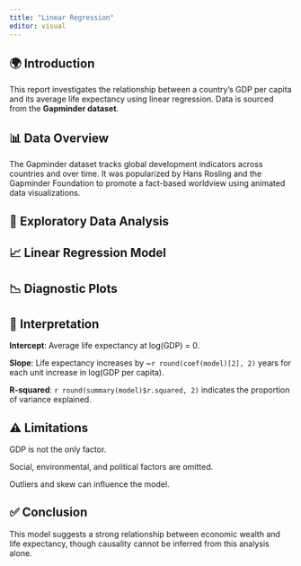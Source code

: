 ```yaml
---
title: "Linear Regression"
editor: visual
---
```


## 🌍 Introduction

This report investigates the relationship between a country’s GDP per capita and its average life expectancy using linear regression. Data is sourced from the **Gapminder dataset**.

## 📊 Data Overview

The Gapminder dataset tracks global development indicators across countries and over time. It was popularized by Hans Rosling and the Gapminder Foundation to promote a fact-based worldview using animated data visualizations.

## 🔎 Exploratory Data Analysis

## 📈 Linear Regression Model

## 📉 Diagnostic Plots

## 🧠 Interpretation

**Intercept**: Average life expectancy at log(GDP) = 0.

**Slope**: Life expectancy increases by \~`r round(coef(model)[2], 2)` years for each unit increase in log(GDP per capita).

**R-squared**: `r round(summary(model)$r.squared, 2)` indicates the proportion of variance explained.

## ⚠️ Limitations

GDP is not the only factor.

Social, environmental, and political factors are omitted.

Outliers and skew can influence the model.

## ✅ Conclusion

This model suggests a strong relationship between economic wealth and life expectancy, though causality cannot be inferred from this analysis alone.
